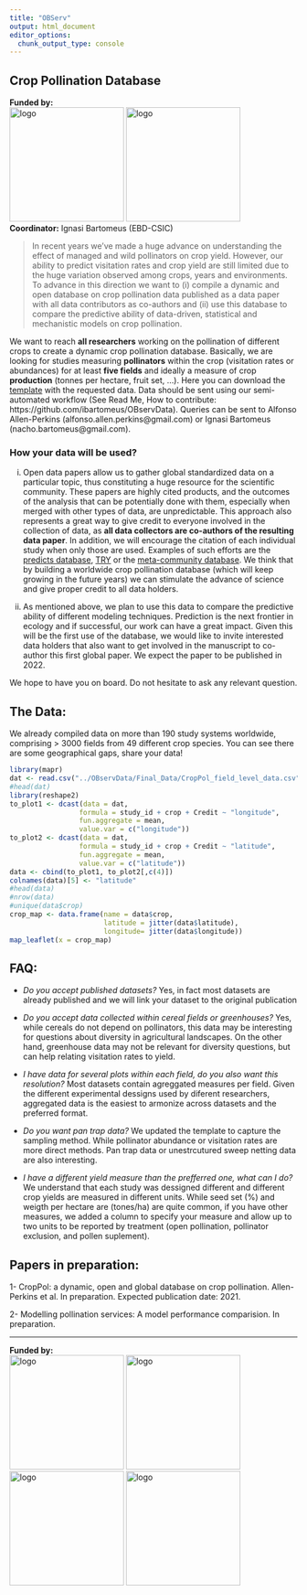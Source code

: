 ```yaml
---
title: "OBServ"
output: html_document
editor_options: 
  chunk_output_type: console
---
```


## Crop Pollination Database    

**Funded by:**  
<img src="media/Belmont Forum.png" alt="logo" width="200"/>
<img src="media/BiodivERsA logo.jpg" alt="logo" width="200"/>  
**Coordinator:** Ignasi Bartomeus (EBD-CSIC)  

> In recent years we've made a huge advance on understanding the effect of managed and wild pollinators on crop yield. However, our ability to predict visitation rates and crop yield are still limited due to the huge variation observed among crops, years and environments. To advance in this direction we want to (i) compile a dynamic and open database on crop pollination data published as a data paper with all data contributors as co-authors and (ii) use this database to compare the predictive ability of data-driven, statistical and mechanistic models on crop pollination. 

We want to reach **all researchers** working on the pollination of different crops to create a dynamic crop pollination database. Basically, we are looking for studies measuring **pollinators** within the crop (visitation rates or abundances) for at least **five fields** and ideally a measure of crop **production** (tonnes per hectare, fruit set, …). Here you can download the [template](https://github.com/ibartomeus/OBservData/raw/master/Template/Template_example_V9.ods) with the requested data. Data should be sent using our semi-automated workflow (See Read Me, How to contribute: https://github.com/ibartomeus/OBservData). Queries can be sent to Alfonso Allen-Perkins (alfonso.allen.perkins@gmail.com) or Ignasi Bartomeus (nacho.bartomeus@gmail.com). 

### How your data will be used?

(i) Open data papers allow us to gather global standardized data on a particular topic, thus constituting a huge resource for the scientific community. These papers are highly cited products, and the outcomes of the analysis that can be potentially done with them, especially when merged with other types of data, are unpredictable. This approach also represents a great way to give credit to everyone involved in the collection of data, as **all data collectors are co-authors of the resulting data paper**. In addition, we will encourage the citation of each individual study when only those are used. Examples of such efforts are the [predicts database](https://onlinelibrary.wiley.com/doi/full/10.1002/ece3.2579), [TRY](https://onlinelibrary.wiley.com/doi/10.1111/gcb.14904) or the [meta-community database](https://www.nature.com/articles/s41597-019-0344-7?draft=marketing). We think that by building a worldwide crop pollination database (which will keep growing in the future years) we can stimulate the advance of science and give proper credit to all data holders. 
 
(ii) As mentioned above, we plan to use this data to compare the predictive ability of different modeling techniques. Prediction is the next frontier in ecology and if successful, our work can have a great impact. Given this will be the first use of the database, we would like to invite interested data holders that also want to get involved in the manuscript to co-author this first global paper. We expect the paper to be published in 2022.

We hope to have you on board. Do not hesitate to ask any relevant question.

## The Data:

We already compiled data on more than 190 study systems worldwide, comprising > 3000 fields from 49 different crop species. You can see there are some geographical gaps, share your data!

```r
library(mapr)
dat <- read.csv("../OBservData/Final_Data/CropPol_field_level_data.csv")
#head(dat)
library(reshape2)
to_plot1 <- dcast(data = dat, 
                 formula = study_id + crop + Credit ~ "longitude", 
                 fun.aggregate = mean,
                 value.var = c("longitude"))
to_plot2 <- dcast(data = dat, 
                 formula = study_id + crop + Credit ~ "latitude", 
                 fun.aggregate = mean,
                 value.var = c("latitude"))
data <- cbind(to_plot1, to_plot2[,c(4)])
colnames(data)[5] <- "latitude"
#head(data)
#nrow(data)
#unique(data$crop)
crop_map <- data.frame(name = data$crop,
                       latitude = jitter(data$latitude), 
                       longitude= jitter(data$longitude))
map_leaflet(x = crop_map) 
```

## FAQ:

- *Do you accept published datasets?* Yes, in fact most datasets are already published and we will link your dataset to the original publication

- *Do you accept data collected within cereal fields or greenhouses?* Yes, while cereals do not depend on pollinators, this data may be interesting for questions about diversity in agricultural landscapes. On the other hand, greenhouse data may not be relevant for diversity questions, but can help relating visitation rates to yield. 

- *I have data for several plots within each field, do you also want this resolution?* Most datasets contain agreggated measures per field. Given the different experimental dessigns used by diferent researchers, aggregated data is the easiest to armonize across datasets and the preferred format.

- *Do you want pan trap data?* We updated the template to capture the sampling method. While pollinator abundance or visitation rates are more direct methods. Pan trap data or unestrcutured sweep netting data are also interesting.

- *I have a different yield measure than the prefferred one, what can I do?* We understand that each study was dessigned different and different crop yields are measured in different units. While seed set (%) and weigth per hectare are (tones/ha) are quite common, if you have other measures, we added a column to specify your measure and allow up to two units to be reported by treatment (open pollination, pollinator exclusion, and pollen suplement).


## Papers in preparation:  

1- CropPol: a dynamic, open and global database on crop pollination. Allen-Perkins et al. In preparation. Expected publication date: 2021.

2- Modelling pollination services: A model performance comparision. In preparation.

------
**Funded by:**  
<img src="media/AEI.jpg" alt="logo" width="200"/>
<img src="media/Ministerio_ECCyT-02.png" alt="logo" width="200"/>
<img src="media/NWO.png" alt="logo" width="200"/>
<img src="media/NSF_4-Color_bitmap_Logo.png" alt="logo" width="200"/>




